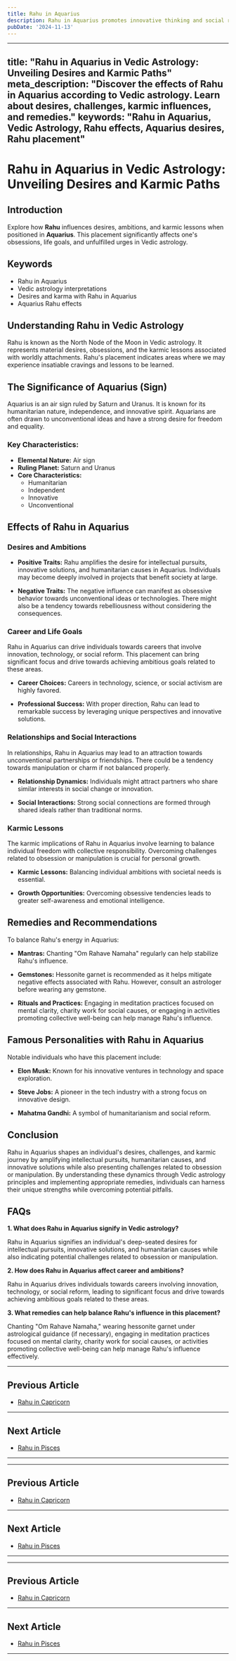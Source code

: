 ```yaml
---
title: Rahu in Aquarius
description: Rahu in Aquarius promotes innovative thinking and social reform. Individuals are progressive, value freedom, and may be involved in humanitarian efforts, but can be unpredictable or detached.
pubDate: '2024-11-13'
---
```


---
title: "Rahu in Aquarius in Vedic Astrology: Unveiling Desires and Karmic Paths"
meta_description: "Discover the effects of Rahu in Aquarius according to Vedic astrology. Learn about desires, challenges, karmic influences, and remedies."
keywords: "Rahu in Aquarius, Vedic Astrology, Rahu effects, Aquarius desires, Rahu placement"
---

# Rahu in Aquarius in Vedic Astrology: Unveiling Desires and Karmic Paths

## Introduction

Explore how **Rahu** influences desires, ambitions, and karmic lessons when positioned in **Aquarius**. This placement significantly affects one's obsessions, life goals, and unfulfilled urges in Vedic astrology.

## Keywords

- Rahu in Aquarius
- Vedic astrology interpretations
- Desires and karma with Rahu in Aquarius
- Aquarius Rahu effects

## Understanding Rahu in Vedic Astrology

Rahu is known as the North Node of the Moon in Vedic astrology. It represents material desires, obsessions, and the karmic lessons associated with worldly attachments. Rahu's placement indicates areas where we may experience insatiable cravings and lessons to be learned.

## The Significance of Aquarius (Sign)

Aquarius is an air sign ruled by Saturn and Uranus. It is known for its humanitarian nature, independence, and innovative spirit. Aquarians are often drawn to unconventional ideas and have a strong desire for freedom and equality.

### Key Characteristics:
- **Elemental Nature:** Air sign
- **Ruling Planet:** Saturn and Uranus
- **Core Characteristics:**
  - Humanitarian
  - Independent
  - Innovative
  - Unconventional

## Effects of Rahu in Aquarius

### Desires and Ambitions

- **Positive Traits:** Rahu amplifies the desire for intellectual pursuits, innovative solutions, and humanitarian causes in Aquarius. Individuals may become deeply involved in projects that benefit society at large.
  
- **Negative Traits:** The negative influence can manifest as obsessive behavior towards unconventional ideas or technologies. There might also be a tendency towards rebelliousness without considering the consequences.

### Career and Life Goals

Rahu in Aquarius can drive individuals towards careers that involve innovation, technology, or social reform. This placement can bring significant focus and drive towards achieving ambitious goals related to these areas.

- **Career Choices:** Careers in technology, science, or social activism are highly favored.
  
- **Professional Success:** With proper direction, Rahu can lead to remarkable success by leveraging unique perspectives and innovative solutions.

### Relationships and Social Interactions

In relationships, Rahu in Aquarius may lead to an attraction towards unconventional partnerships or friendships. There could be a tendency towards manipulation or charm if not balanced properly.

- **Relationship Dynamics:** Individuals might attract partners who share similar interests in social change or innovation.
  
- **Social Interactions:** Strong social connections are formed through shared ideals rather than traditional norms.

### Karmic Lessons

The karmic implications of Rahu in Aquarius involve learning to balance individual freedom with collective responsibility. Overcoming challenges related to obsession or manipulation is crucial for personal growth.

- **Karmic Lessons:** Balancing individual ambitions with societal needs is essential.
  
- **Growth Opportunities:** Overcoming obsessive tendencies leads to greater self-awareness and emotional intelligence.

## Remedies and Recommendations

To balance Rahu's energy in Aquarius:

- **Mantras:** Chanting "Om Rahave Namaha" regularly can help stabilize Rahu's influence.
  
- **Gemstones:** Hessonite garnet is recommended as it helps mitigate negative effects associated with Rahu. However, consult an astrologer before wearing any gemstone.
  
- **Rituals and Practices:** Engaging in meditation practices focused on mental clarity, charity work for social causes, or engaging in activities promoting collective well-being can help manage Rahu's influence.

## Famous Personalities with Rahu in Aquarius

Notable individuals who have this placement include:

- **Elon Musk:** Known for his innovative ventures in technology and space exploration.
  
- **Steve Jobs:** A pioneer in the tech industry with a strong focus on innovative design.
  
- **Mahatma Gandhi:** A symbol of humanitarianism and social reform.

## Conclusion

Rahu in Aquarius shapes an individual's desires, challenges, and karmic journey by amplifying intellectual pursuits, humanitarian causes, and innovative solutions while also presenting challenges related to obsession or manipulation. By understanding these dynamics through Vedic astrology principles and implementing appropriate remedies, individuals can harness their unique strengths while overcoming potential pitfalls.

## FAQs

**1. What does Rahu in Aquarius signify in Vedic astrology?**

Rahu in Aquarius signifies an individual's deep-seated desires for intellectual pursuits, innovative solutions, and humanitarian causes while also indicating potential challenges related to obsession or manipulation.

**2. How does Rahu in Aquarius affect career and ambitions?**

Rahu in Aquarius drives individuals towards careers involving innovation, technology, or social reform, leading to significant focus and drive towards achieving ambitious goals related to these areas.

**3. What remedies can help balance Rahu's influence in this placement?**

Chanting "Om Rahave Namaha," wearing hessonite garnet under astrological guidance (if necessary), engaging in meditation practices focused on mental clarity, charity work for social causes, or activities promoting collective well-being can help manage Rahu's influence effectively.

---

## Previous Article
- [Rahu in Capricorn](/blogs-md/0808_Rahu_in_Rashi/080810_Rahu_in_Capricorn.mdx)

---

## Next Article
- [Rahu in Pisces](/blogs-md/0808_Rahu_in_Rashi/080812_Rahu_in_Pisces.mdx)

---
---

## Previous Article
- [Rahu in Capricorn](080810_Rahu_in_Capricorn.mdx)

---

## Next Article
- [Rahu in Pisces](080812_Rahu_in_Pisces.mdx)

---
---

## Previous Article
- [Rahu in Capricorn](080810_Rahu_in_Capricorn.mdx)

---

## Next Article
- [Rahu in Pisces](080812_Rahu_in_Pisces.mdx)

---
